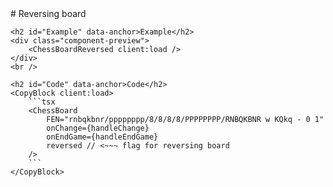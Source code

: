 ---
---


<LaoutDocs active="/examples/reversingBoard">
    # Reversing board

    <h2 id="Example" data-anchor>Example</h2>
    <div class="component-preview">
        <ChessBoardReversed client:load />
    </div>
    <br />

    <h2 id="Code" data-anchor>Code</h2>
    <CopyBlock client:load>
        ```tsx
        <ChessBoard 
            FEN="rnbqkbnr/pppppppp/8/8/8/8/PPPPPPPP/RNBQKBNR w KQkq - 0 1"
            onChange={handleChange}
            onEndGame={handleEndGame}
            reversed // <~~~ flag for reversing board
        />
        ```
    </CopyBlock>
</LaoutDocs>